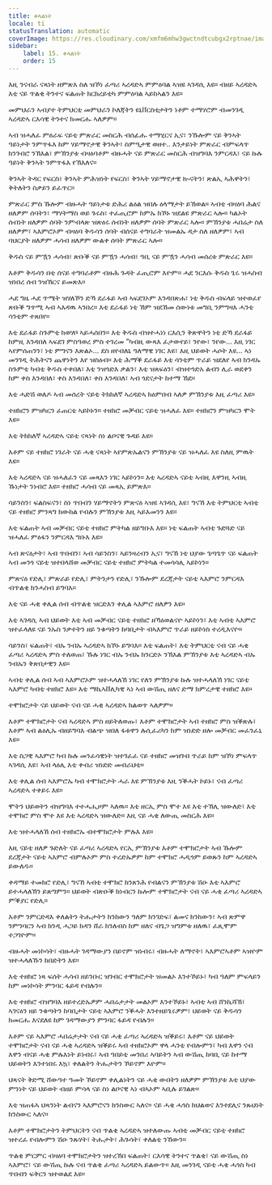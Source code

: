 ```yaml
---
title: ቀላልነት
locale: ti
statusTranslation: automatic
coverImage: https://res.cloudinary.com/xmfm6mhw3gwctndtcubgx2rptnae/image/upload/v1740337243/small_cover_educacion_fundamental_a051170f1c.webp
sidebar:
    label: 15. ቀላልነት
    order: 15
---
```

እዚ ንናብራ ናጻነት ዘምጽእ ስለ ዝኾነ ፈጣሪ ኣረዳድኣ ምምዕባል ኣዝዩ ኣገዳሲ እዩ። ብዘይ ኣረዳድኣ እቲ ናይ ጥልቂ ትንተና ፍልጠት ክርክረይቲካ ምምዕባል ኣይከኣልን እዩ።

መምህራን ኣብያተ ትምህርቲ መምህራን ኮለጃትን ዩኒቨርስቲታትን ነቶም ተማሃሮም ብመንገዲ ኣረዳድኣ ርእሳዊ ትንተና ክመርሑ ኣለዎም።

ኣብ ዝሓለፈ ምዕራፍ ናይቲ ምጽራር መስርሕ ብሰፊሑ ተማሂርና ኢና፣ ንኹሎም ናይ ቅንኣት ዓይነታት ንምጥፋእ ከም ሃይማኖታዊ ቅንኣት፣ ስምዒታዊ ወዘተ.. እንታይነት ምጽራር ብምፍላጥ ክንገብሮ ንኽእል፣ ምኽንያቱ ብዛዕባቶም ብዙሓት ናይ ምጽራር መስርሕ ብዝግባእ ንምርዳእ፣ ናይ ኩሉ ዓይነት ቅንኣት ንምጥፋእ የኽእለና።

ቅንኣት ትዳር የፍርስ፣ ቅንኣት ምሕዝነት የፍርስ፣ ቅንኣት ሃይማኖታዊ ኲናትን፣ ጽልኢ ኣሕዋትን፣ ቅትለትን ስቃይን ይፈጥር።

ምጽራር ምስ ኹሎም ብዙሓት ዓይነታቱ ድሕሪ ልዕል ዝበሉ ዕላማታት ይኽወል። ኣብቲ ብዛዕባ ሕልና ዘለዎም ሰባትን፣ ማሃትማስ ወይ ጉሩስ፣ ተፈጢሮም ከምኡ ክኾኑ ዝደልዩ ምጽራር ኣሎ። ካልኦት ሰብነት ዘለዎም ሰባት ንምብላጽ ዝጽዕሩ ሰብነት ዘለዎም ሰባት ምጽራር ኣሎ። ምኽንያቱ ሓበሬታ ስለ ዘለዎም፣ ኣእምሮኦም ብዛዕባ ቅዱሳን ሰባት ብሰናይ ተግባራት ዝመልኡ ዳታ ስለ ዘለዎም፣ ኣብ ባህርያት ዘለዎም ሓሳብ ዘለዎም ውልቀ ሰባት ምጽራር ኣሎ።

ቅዱስ ናይ ምዃን ሓሳብ፣ ጽቡቕ ናይ ምዃን ሓሳብ፣ ዓቢ ናይ ምዃን ሓሳብ መሰረቱ ምጽራር እዩ።

እቶም ቅዱሳን በቲ ሰናይ ተግባራቶም ብዙሕ ጉዳት ፈጢሮም እዮም። ሓደ ንርእሱ ቅዱስ ጌሩ ዝሓስብ ዝነበረ ሰብ ንዝኽርና ይመጽእ።

ሓደ ግዜ ሓደ ጥሜት ዝሃለኾን ድኻ ደራፋይ ኣብ ኣፍደገኦም እንዳበጽሐ፣ ነቲ ቅዱስ ብፍላይ ዝተወፈየ ጽቡቕ ግጥሚ ኣብ ኣእዳዉ ኣንበረ። እቲ ደራፋይ ነቲ ኸም ዝደኸመ ሰውነቱ መግቢ ንምግዛእ ሓንቲ ሳንቲም ተጸበየ።

እቲ ደራፋይ ስጉምቲ ክወሃቦ ኣይሓሰበን። እቲ ቅዱስ ብዝተሓነነ ርእሲን ቅጽዋትን ነቲ ድኻ ደራፋይ ከምዚ እንዳበለ ኣፍደገ ምስዓወረ ምስ ተገረመ “ካብዚ ውጻእ ፈታውየይ፣ ንየው፣ ንየው... እዚ ነገር ኣየምሰጠንን፣ ነቲ ምግናን እጽልኦ... ደስ ዘየብለኒ ዓለማዊ ነገር እዩ፣ እዚ ህይወት ሓሶት እዩ... ኣነ መንገዲ ትሕትናን ጨዋነትን እየ ዝስዕብ። እቲ ሕማቕ ደራፋይ እቲ ሳንቲም ጥራይ ዝደለየ ኣብ ክንዳኡ ስጉምቲ ካብቲ ቅዱስ ተቀበለ፣ እቲ ንዝጎድእ ቃልን፣ እቲ ዝጸፍዕን፣ ብዝተጎድአ ልብን ሊራ ወደቀን ከም ቀስ እንዳበለ፣ ቀስ እንዳበለ፣ ቀስ እንዳበለ፣ ኣብ ጎደናታት ከተማ ኸደ።

እቲ ሓድሽ ወለዶ ኣብ መሰረት ናይቲ ትክክለኛ ኣረዳድኣ ክዕምበብ ኣለዎ ምኽንያቱ እዚ ፈጣሪ እዩ።

ተዘክሮን ምዝካርን ፈጠርቲ ኣይኮኑን። ተዘክሮ መቓብር ናይቲ ዝሓለፈ እዩ። ተዘክሮን ምዝካርን ሞት እዩ።

እቲ ትክክለኛ ኣረዳድኣ ናይቲ ናጻነት ስነ ልቦናዊ ጉዳይ እዩ።

እቶም ናይ ተዘክሮ ነገራት ናይ ሓቂ ናጻነት ኣየምጽኡልናን ምኽንያቱ ናይ ዝሓለፈ እዩ ስለዚ ምዉት እዩ።

እቲ ኣረዳድኣ ናይ ዝሓለፈን ናይ መጻእን ነገር ኣይኮነን። እቲ ኣረዳድኣ ናይቲ ኣብዚ እዋንዚ ኣብዚ ኹነታት ንነብሮ እዩ። ተዘክሮ ሓሳብ ናይ መጻኢ ይምጽእ።

ሳይንስን፣ ፍልስፍናን፣ ስነ ጥበብን ሃይማኖትን ምጽናዕ ኣዝዩ ኣገዳሲ እዩ፣ ግናኸ እቲ ትምህርቲ ኣብቲ ናይ ተዘክሮ ምንጻግ ክውከል የብሉን ምኽንያቱ እዚ ኣይእመንን እዩ።

እቲ ፍልጠት ኣብ መቓብር ናይቲ ተዘክሮ ምትካል ዘይግቡእ እዩ። ነቲ ፍልጠት ኣብቲ ጉድጓድ ናይ ዝሓለፈ ምዕፋን ንምርዳእ ግቡእ እዩ።

ኣብ ጽናዕታት፣ ኣብ ጥበብን፣ ኣብ ሳይንስን፣ ኣይንዛረብን ኢና፣ ግናኸ ነቲ ህያው ጌጣጌጥ ናይ ፍልጠት ኣብ መንጎ ናይቲ ዝተበላሸወ መቓብር ናይቲ ተዘክሮ ምትካል ተመሳሳሊ ኣይኮነን።

ምጽናዕ የድሊ፣ ምጽራይ የድሊ፣ ምትንታን የድሊ፣ ንኹሎም ደረጃታት ናይቲ ኣእምሮ ንምርዳእ ብጥልቂ ክንሓስብ ይግባእ።

እቲ ናይ ሓቂ ቀሊል ሰብ ብጥልቂ ዝርድእን ቀሊል ኣእምሮ ዘለዎን እዩ።

እቲ ኣገዳሲ ኣብ ህይወት እቲ ኣብ መቓብር ናይቲ ተዘክሮ ዘኻዕወልናዮ ኣይኮነን፣ እቲ ኣብቲ ኣእምሮ ዝተፈላለዩ ናይ ንኡስ ንቃተትን ዘይ ንቁጣትን ከባቢታት ብኣእምሮ ጥራይ ዘይኮነስ ተረዲእናዮ።

ሳይንስ፣ ፍልጠት፣ ብኡ ንብኡ ኣረዳድኣ ክኾኑ ይግባእ። እቲ ፍልጠት፣ እቲ ትምህርቲ ናብ ናይ ሓቂ ፈጣሪ ኣረዳድኣ ምስ ተለወጠ፣ ኹሉ ነገር ብኡ ንብኡ ክንርድኦ ንኽእል ምኽንያቱ እቲ ኣረዳድኣ ብኡ ንብኡን ቅጽበታዊን እዩ።

ኣብቲ ቀሊል ሰብ ኣብ ኣእምሮኦም ዝተሓላለኸ ነገር የለን ምኽንያቱ ኩሉ ዝተሓላለኸ ነገር ናይቲ ኣእምሮ ካብቲ ተዘክሮ እዩ። እቲ ማኪኣቨሊካዊ ኣነ ኣብ ውሽጢ ዘለና ድማ ክምረታዊ ተዘክሮ እዩ።

ተሞክሮታት ናይ ህይወት ናብ ናይ ሓቂ ኣረዳድኣ ክልወጥ ኣለዎም።

እቶም ተሞክሮታት ናብ ኣረዳድኣ ምስ ዘይትለወጡ፣ እቶም ተሞክሮታት ኣብ ተዘክሮ ምስ ዝቕጽሉ፣ እቶም ኣብ ልዕሊኡ ብዘይግባእ ብልጭ ዝበለ ፋቱዋን ሉሲፈሪካን ከም ዝነድድ ዘሎ መቓብር መፈንፈኒ እዩ።

እቲ ስጋዊ ኣእምሮ ካብ ኩሉ መንፈሳዊነት ዝተገፈፈ ናይ ተዘክሮ መዝገብ ጥራይ ከም ዝኾነ ምፍላጥ ኣገዳሲ እዩ፣ ኣብ ላዕሊ እቲ ቀብሪ ዝነድድ መብራህቲ።

እቲ ቀሊል ሰብ ኣእምሮኡ ካብ ተሞክሮታት ሓራ እዩ ምኽንያቱ እዚ ንቕሓት ኮይኑ፣ ናብ ፈጣሪ ኣረዳድኣ ተቀይሩ እዩ።

ሞትን ህይወትን ብዝግባእ ተተሓሒዞም ኣለዉ። እቲ ዘርኢ ምስ ሞተ እዩ እቲ ተኽሊ ዝውለድ፣ እቲ ተሞክሮ ምስ ሞተ እዩ እቲ ኣረዳድኣ ዝውለድ። እዚ ናይ ሓቂ ለውጢ መስርሕ እዩ።

እቲ ዝተሓላለኸ ሰብ ተዘክሮኡ ብተሞክሮታት ምሉእ እዩ።

እዚ ናይቲ ዘለዎ ጉድለት ናይ ፈጣሪ ኣረዳድኣ የርኢ ምኽንያቱ እቶም ተሞክሮታት ኣብ ኹሎም ደረጃታት ናይቲ ኣእምሮ ብምሉኦም ምስ ተረድኡዎም ከም ተሞክሮ ሓዲጎም ይወጹን ከም ኣረዳድኣ ይውለዱ።

ቀዳማይ ተመክሮ የድሊ፣ ግናኸ ኣብቲ ተሞክሮ ክንጸንሕ የብልናን ምኽንያቱ ሽዑ እቲ ኣእምሮ ይተሓላለኽን ይጽግምን። ህይወት ብጽዑቕ ክነብርን ኩሎም ተሞክሮታት ናብ ናይ ሓቂ ፈጣሪ ኣረዳድኣ ምቕያር የድሊ።

እቶም ንምርድዳእ ቀለልትን ትሑታትን ክንከውን ዓለም ክንገድፍ፣ ልመና ክንከውን፣ ኣብ ጽምዋ ንምንባርን ኣብ ክንዲ ሓጋይ ክዳን ሸራ ክንለብስ ከም ዘለና ብጌጋ ዝግምቱ ዘለዉ፣ ፈጺሞም ተጋገዮም።

ብዙሓት መነኮሳት፣ ብዙሓት ገዳማውያን በይኖም ዝነብሩ፣ ብዙሓት ለማኖት፣ ኣእምሮኣቶም ኣዝዮም ዝተሓላለኹን ከበድትን እዩ።

እቲ ተዘክሮ ነጻ ፍሰት ሓሳብ ዘይንቡር ዝገብር ተሞክሮታት ዝመልኦ እንተኾይኑ፣ ካብ ዓለም ምፍላይን ከም መነኮሳት ምንባር ፋይዳ የብሉን።

እቲ ተዘክሮ ብዝግባእ ዘይተረድኡዎም ሓበሬታታት መልኦም እንተኾይኑ፣ ኣብቲ ኣብ ሸንኪሻኽ፣ ኣገናዕን ዘይ ንቁጣትን ከባቢታት ናይቲ ኣእምሮ ንቕሓት እንተዘይጌሩዎም፣ ህይወት ናይ ቅዱሳን ክመርሑ እናደለዩ ከም ገዳማውያን ምንባር ፋይዳ የብሉን።

እቶም ናይ ኣእምሮ ሓበሬታታት ናብ ናይ ሓቂ ፈጣሪ ኣረዳድኣ ዝቕይሩ፣ እቶም ናይ ህይወት ተሞክሮታት ናብ ናይ ሓቂ ኣረዳድኣ ዝቕይሩ ኣብ ተዘክሮኦም ዋላ ሓንቲ የብሎምን፣ ካብ እዋን ናብ እዋን ብናይ ሓቂ ምሉእነት ይነብሩ፣ ኣብ ዓበይቲ መንበሪ ኣባይትን ኣብ ውሽጢ ከባቢ ናይ ከተማ ህይወትን እንተነበሩ እኳ፣ ቀለልትን ትሑታትን ኾይኖም እዮም።

ህጻናት ቅድሚ ሸውዓተ ዓመት ኾይኖም ቀሊልነትን ናይ ሓቂ ውበትን ዘለዎም ምኽንያቱ እቲ ህያው ምንነት ናይ ህይወት ብዘይ ምሳላ ናይ ስነ ልቦናዊ ኣነ ብኣኦም ኣቢሉ ይገልጽ።

እቲ ዝጠፋኣ ህጻንነት ልብናን ኣእምሮናን ክንስውር ኣለና። ናይ ሓቂ ሓጎስ ክህልወና እንተደሊና ንጹህነት ክንስውር ኣለና።

እቶም ተሞክሮታትን ትምህርትን ናብ ጥልቂ ኣረዳድኣ ዝተለውጡ ኣብቲ መቓብር ናይቲ ተዘክሮ ዝተረፈ የብሎምን ሽዑ ንጹሃት፣ ትሑታት፣ ሕጉሳት፣ ቀለልቲ ንኸውን።

ጥልቂ ምርምር ብዛዕባ ተሞክሮታትን ዝተረኽበ ፍልጠት፣ ርእሳዊ ትንተና ጥልቂ፣ ናይ ውሽጢ ስነ ኣእምሮ፣ ናይ ውሽጢ ኩሉ ናብ ጥልቂ ፈጣሪ ኣረዳድኣ ይልውጥ። እዚ መንገዲ ናይቲ ሓቂ ሓጎስ ካብ ጥበብን ፍቅርን ዝተወልደ እዩ።

